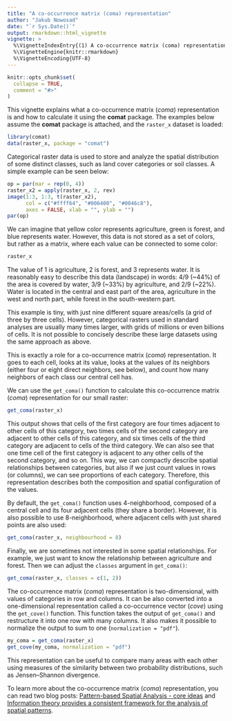 ```yaml
---
title: "A co-occurrence matrix (coma) representation"
author: "Jakub Nowosad"
date: "`r Sys.Date()`"
output: rmarkdown::html_vignette
vignette: >
  %\VignetteIndexEntry{(1) A co-occurrence matrix (coma) representation}
  %\VignetteEngine{knitr::rmarkdown}
  %\VignetteEncoding{UTF-8}
---
```


```r
knitr::opts_chunk$set(
  collapse = TRUE,
  comment = "#>"
)
```

This vignette explains what a co-occurrence matrix (*coma*) representation is and how to calculate it using the **comat** package. 
The examples below assume the **comat** package is attached, and the `raster_x` dataset is loaded:

```r
library(comat)
data(raster_x, package = "comat")
```

Categorical raster data is used to store and analyze the spatial distribution of some distinct classes, such as land cover categories or soil classes.
A simple example can be seen below:

```r
op = par(mar = rep(0, 4))
raster_x2 = apply(raster_x, 2, rev)
image(1:3, 1:3, t(raster_x2),
      col = c("#ffff64", "#006400", "#0046c8"),
      axes = FALSE, xlab = "", ylab = "")
par(op)
```

We can imagine that yellow color represents agriculture, green is forest, and blue represents water. 
However, this data is not stored as a set of colors, but rather as a matrix, where each value can be connected to some color:

```r
raster_x
```

The value of 1 is agriculture, 2 is forest, and 3 represents water.
It is reasonably easy to describe this data (landscape) in words: 4/9 (~44%) of the area is covered by water, 3/9 (~33%) by agriculture, and 2/9 (~22%). 
Water is located in the central and east part of the area, agriculture in the west and north part, while forest in the south-western part.

This example is tiny, with just nine different square areas/cells (a grid of three by three cells). 
However, categorical rasters used in standard analyses are usually many times larger, with grids of millions or even billions of cells.
It is not possible to concisely describe these large datasets using the same approach as above. 

This is exactly a role for a co-occurrence matrix (*coma*) representation.
It goes to each cell, looks at its value, looks at the values of its neighbors (either four or eight direct neighbors, see below), and count how many neighbors of each class our central cell has.

We can use the `get_coma()` function to calculate this co-occurrence matrix (*coma*) representation for our small raster:

```r
get_coma(raster_x)
```

This output shows that cells of the first category are four times adjacent to other cells of this category, two times cells of the second category are adjacent to other cells of this category, and six times cells of the third category are adjacent to cells of the third category.
We can also see that one time cell of the first category is adjacent to any other cells of the second category, and so on. 
This way, we can compactly describe spatial relationships between categories, but also if we just count values in rows (or columns), we can see proportions of each category.
Therefore, this representation describes both the composition and spatial configuration of the values.

By default, the `get_coma()` function uses 4-neighborhood, composed of a central cell and its four adjacent cells (they share a border).
However, it is also possible to use 8-neighborhood, where adjacent cells with just shared points are also used:

```r
get_coma(raster_x, neighbourhood = 8)
```

Finally, we are sometimes not interested in some spatial relationships.
For example, we just want to know the relationship between agriculture and forest. 
Then we can adjust the `classes` argument in `get_coma()`:

```r
get_coma(raster_x, classes = c(1, 2))
```

The co-occurrence matrix (*coma*) representation is two-dimensional, with values of categories in row and columns.
It can be also converted into a one-dimensional representation called a co-occurrence vector (*cove*) using the `get_cove()` function. 
This function takes the output of `get_coma()` and restructure it into one row with many columns. 
It also makes it possible to normalize the output to sum to one (`normalization = "pdf"`).

```r
my_coma = get_coma(raster_x)
get_cove(my_coma, normalization = "pdf")
```

This representation can be useful to compare many areas with each other using measures of the similarity between two probability distributions, such as Jensen–Shannon divergence.

To learn more about the co-occurrence matrix (*coma*) representation, you can read two blog posts: [Pattern-based Spatial Analysis - core ideas](https://nowosad.github.io/post/pattern-based-spatial-analysis-core-ideas/) and [Information theory provides a consistent framework for the analysis of spatial patterns](https://nowosad.github.io/post/ent-bp1/).
